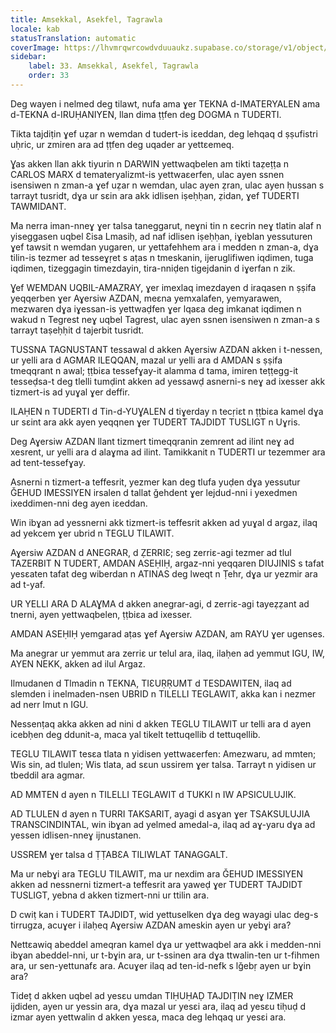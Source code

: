 ```yaml
---
title: Amsekkal, Asekfel, Tagrawla
locale: kab
statusTranslation: automatic
coverImage: https://lhvmrqwrcowdvduuaukz.supabase.co/storage/v1/object/public/strapi-uploads/small_cover-educacion-fundamental.webp-2d51a7828a2b1309555be27f7e2a61a0.webp
sidebar:
    label: 33. Amsekkal, Asekfel, Tagrawla
    order: 33
---
```

Deg wayen i nelmed deg tilawt, nufa ama ɣer TEKNA d-IMATERYALEN ama d-TEKNA d-IRUḤANIYEN, llan dima ṭṭfen deg DOGMA n TUDERTI.

Tikta tajdiṭin ɣef uẓar n wemdan d tudert-is iɛeddan, deg lehqaq d ṣṣufistri uḥric, ur zmiren ara ad ṭṭfen deg uqader ar yettɛemeq.

Ɣas akken llan akk tiyurin n DARWIN yettwaqbelen am tikti taẓeṭṭa n CARLOS MARX d temateryalizmt-is yettwaɛerfen, ulac ayen ssnen isensiwen n zman-a ɣef uẓar n wemdan, ulac ayen ẓran, ulac ayen ḥussan s tarrayt tusridt, dɣa ur sɛin ara akk idlisen iṣeḥḥan, ẓidan, ɣef TUDERTI TAWMIDANT.

Ma nerra iman-nneɣ ɣer talsa taneggarut, neɣni tin n ɛecrin neɣ tlatin alaf n yiseggasen uqbel Ɛisa Lmasiḥ, ad naf idlisen iṣeḥḥan, iɣeblan yessuturen ɣef tawsit n wemdan yugaren, ur yettafehhem ara i medden n zman-a, dɣa tilin-is tezmer ad tesseɣṛet s aṭas n tmeskanin, ijeruglifiwen iqdimen, tuga iqdimen, tizeggagin timezdayin, tira-nniḍen tigejdanin d iɣerfan n zik.

Ɣef WEMDAN UQBIL-AMAZRAY, ɣer imexlaq imezdayen d iraqasen n ṣṣifa yeqqerben ɣer Aɣersiw AZDAN, meɛna yemxalafen, yemyarawen, mezwaren dɣa iɣessan-is yettwaḍfen ɣer lqaɛa deg imkanat iqdimen n wakud n Tegrest neɣ uqbel Tagrest, ulac ayen ssnen isensiwen n zman-a s tarrayt taṣeḥḥit d tajerbit tusridt.

TUSSNA TAGNUSTANT tessawal d akken Aɣersiw AZDAN akken i t-nessen, ur yelli ara d AGMAR ILEQQAN, mazal ur yelli ara d AMDAN s ṣṣifa tmeqqrant n awal; ṭṭbiɛa tessefɣay-it alamma d tama, imiren teṭṭegg-it tesseḍsa-t deg tlelli tumḍint akken ad yessawḍ asnerni-s neɣ ad ixesser akk tizmert-is ad yuɣal ɣer deffir.

ILAḤEN n TUDERTI d Tin-d-YUƔALEN d tiɣerday n tecṛiɛt n ṭṭbiɛa kamel dɣa ur sɛint ara akk ayen yeqqnen ɣer TUDERT TAJDIDT TUSLIGT n Uɣris.

Deg Aɣersiw AZDAN llant tizmert timeqqranin zemrent ad ilint neɣ ad xesrent, ur yelli ara d alaɣma ad ilint. Tamikkanit n TUDERTI ur tezemmer ara ad tent-tessefɣay.

Asnerni n tizmert-a teffesrit, yezmer kan deg tlufa yuḍen dɣa yessutur ǦEHUD IMESSIYEN irsalen d tallat ǧehdent ɣer lejdud-nni i yexedmen ixeddimen-nni deg ayen iɛeddan.

Win ibɣan ad yessnerni akk tizmert-is teffesrit akken ad yuɣal d argaz, ilaq ad yekcem ɣer ubrid n TEGLU TILAWIT.

Aɣersiw AZDAN d ANEGRAR, d ẒERRIƐ; seg zerriɛ-agi tezmer ad tlul TAZERBIT N TUDERT, AMDAN ASEḤIḤ, argaz-nni yeqqaren DIUJINIS s tafat yesɛaten tafat deg wiberdan n ATINAS deg lweqt n Ṭehr, dɣa ur yezmir ara ad t-yaf.

UR YELLI ARA D ALAƔMA d akken anegrar-agi, d zerriɛ-agi tayeẓẓant ad tnerni, ayen yettwaqbelen, ṭṭbiɛa ad ixesser.

AMDAN ASEḤIḤ yemgarad aṭas ɣef Aɣersiw AZDAN, am RAYU ɣer ugenses.

Ma anegrar ur yemmut ara zerriɛ ur telul ara, ilaq, ilaḥen ad yemmut IGU, IW, AYEN NEKK, akken ad ilul Argaz.

Ilmudanen d Tlmadin n TEKNA, TIƐUṚṚUMT d TESDAWITEN, ilaq ad slemden i inelmaden-nsen UBRID n TILELLI TEGLAWIT, akka kan i nezmer ad nerr lmut n IGU.

Nessenṭaq akka akken ad nini d akken TEGLU TILAWIT ur telli ara d ayen icebḥen deg ddunit-a, maca yal tikelt tettuqellib d tettuqellib.

TEGLU TILAWIT tesɛa tlata n yidisen yettwaɛerfen: Amezwaru, ad mmten; Wis sin, ad tlulen; Wis tlata, ad sɛun ussirem ɣer talsa. Tarrayt n yidisen ur tbeddil ara agmar.

AD MMTEN d ayen n TILELLI TEGLAWIT d TUKKI n IW APSICULUJIK.

AD TLULEN d ayen n TURRI TAKSARIT, ayagi d asɣan ɣer TSAKSULUJIA TRANSCINDINTAL, win ibɣan ad yelmed amedal-a, ilaq ad aɣ-yaru dɣa ad yessen idlisen-nneɣ ijnustanen.

USSREM ɣer talsa d ṬṬABƐA TILIWLAT TANAGGALT.

Ma ur nebɣi ara TEGLU TILAWIT, ma ur nexdim ara ǦEHUD IMESSIYEN akken ad nessnerni tizmert-a teffesrit ara yaweḍ ɣer TUDERT TAJDIDT TUSLIGT, yebna d akken tizmert-nni ur ttilin ara.

D cwiṭ kan i TUDERT TAJDIDT, wid yettuselken dɣa deg wayagi ulac deg-s tirrugza, acuɣer i ilaḥeq Aɣersiw AZDAN ameskin ayen ur yebɣi ara?

Nettɛawiq abeddel ameqran kamel dɣa ur yettwaqbel ara akk i medden-nni ibɣan abeddel-nni, ur t-bɣin ara, ur t-ssinen ara dɣa ttwalin-ten ur t-fihmen ara, ur sen-yettunafɛ ara. Acuɣer ilaq ad ten-id-nefk s lǧebṛ ayen ur bɣin ara?

Tideț d akken uqbel ad yesɛu umdan TIḤUḤAḌ TAJDIṬIN neɣ IZMER ijdiden, ayen ur yessin ara, dɣa mazal ur yesɛi ara, ilaq ad yesɛu tiḥuḍ d izmar ayen yettwalin d akken yesɛa, maca deg lehqaq ur yesɛi ara.

